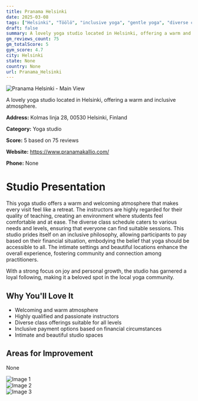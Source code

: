 ```yaml
---
title: Pranama Helsinki
date: 2025-03-08
tags: ["Helsinki", "Töölö", "inclusive yoga", "gentle yoga", "diverse class styles", "warm atmosphere", "intimate setting", "Helsinki"]  
draft: false
summary: A lovely yoga studio located in Helsinki, offering a warm and inclusive atmosphere.
gm_reviews_count: 75
gm_totalScore: 5
gym_score: 4.7
city: Helsinki
state: None
country: None
url: Pranama_Helsinki
---
```


<div className="aspect-[16/9] relative my-8">
  <img 
    src="https://lh3.googleusercontent.com/gps-cs-s/AB5caB-sZucKvkrQkAlEk2xBtfUkX9-gzZc49GTT_O7fxtvF7HJl2PIPEmHlwvp3Swa4GAnsdDSWi2ubLQ_zVV5-mS6kvTV_GdkJw1uqsucelBadikFvf6pxNG4uJ1M0LJ55DV4IeQ2I=w1920-h1080-k-no"
    alt="Pranama Helsinki - Main View"
    className="object-cover absolute inset-0 w-full h-full rounded-lg"
  />
</div>

A lovely yoga studio located in Helsinki, offering a warm and inclusive atmosphere.

**Address:** Kolmas linja 28, 00530 Helsinki, Finland

**Category:** Yoga studio

**Score:** 5 based on 75 reviews

**Website:** https://www.pranamakallio.com/

**Phone:** None

# Studio Presentation

This yoga studio offers a warm and welcoming atmosphere that makes every visit feel like a retreat. The instructors are highly regarded for their quality of teaching, creating an environment where students feel comfortable and at ease. The diverse class schedule caters to various needs and levels, ensuring that everyone can find suitable sessions. This studio prides itself on an inclusive philosophy, allowing participants to pay based on their financial situation, embodying the belief that yoga should be accessible to all. The intimate settings and beautiful locations enhance the overall experience, fostering community and connection among practitioners.

With a strong focus on joy and personal growth, the studio has garnered a loyal following, making it a beloved spot in the local yoga community.

## Why You'll Love It

- Welcoming and warm atmosphere
- Highly qualified and passionate instructors
- Diverse class offerings suitable for all levels
- Inclusive payment options based on financial circumstances
- Intimate and beautiful studio spaces

## Areas for Improvement

None

<div className="grid grid-cols-1 xl:grid-cols-2 gap-4 my-8">
<div className="aspect-[4/3] relative"><img src="https://lh3.googleusercontent.com/gps-cs-s/AB5caB-fglMa6gMD03Pay6yKfoJMPQKFHCl_VuP0pEkyz2_VdLFC9owL-XAy2RfMPG5KVbiVMEnfgIuLFeX1_UZLJwq33oGigncTV5RzUYcZwqqwqgt8l5gOaAocp54aYzkEvRfSG3xs=w1920-h1080-k-no" alt="Image 1" className="object-cover absolute inset-0 w-full h-full rounded-lg" /></div>
<div className="aspect-[4/3] relative"><img src="https://lh3.googleusercontent.com/gps-cs-s/AB5caB9Q2GMXTn3opjM-xPWY1gMgyuh5EhZ0yAEdhueeUze9lCV9hyM4zBPtLQZC6aA2HlRLi5FljMTKSbF8T9cm17jyxuvrws9hzOZkEFPIhdP-kYC3I1jku2kLrb2KLDK_rVAZNTgN=w1920-h1080-k-no" alt="Image 2" className="object-cover absolute inset-0 w-full h-full rounded-lg" /></div>
<div className="aspect-[4/3] relative"><img src="https://streetviewpixels-pa.googleapis.com/v1/thumbnail?panoid=cVqClhzwHXA_VLX241_6Jw&cb_client=maps_sv.tactile.gps&w=203&h=100&yaw=199.21117&pitch=0&thumbfov=100" alt="Image 3" className="object-cover absolute inset-0 w-full h-full rounded-lg" /></div>
</div>